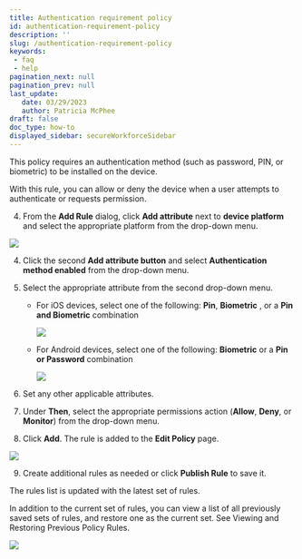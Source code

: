 ```yaml
---
title: Authentication requirement policy
id: authentication-requirement-policy
description: ''
slug: /authentication-requirement-policy
keywords: 
 - faq
 - help
pagination_next: null
pagination_prev: null
last_update: 
   date: 03/29/2023
   author: Patricia McPhee
draft: false
doc_type: how-to
displayed_sidebar: secureWorkforceSidebar
---
```


This policy requires an authentication method (such as password, PIN, or biometric) to be installed on the device.

With this rule, you can allow or deny the device when a user attempts to authenticate or requests permission. 


<SupportedMobileAuthenticator />




<CreateRule />

4. From the **Add Rule** dialog, click **Add attribute** next to **device platform** and select the appropriate platform from the drop-down menu. 

  ![](/images/policy/device_platform_ios.PNG)

4. Click the second **Add attribute button** and select **Authentication method enabled** from the drop-down menu.

5. Select the appropriate attribute from the second drop-down menu.

   * For iOS devices, select one of the following: **Pin**, **Biometric** , or a **Pin and Biometric** combination  

     ![](/images/policy/authentication_method_ios.PNG)

   * For Android devices, select one of the following: **Biometric** or a **Pin or Password** combination  

     ![](/images/policy/authentication_method_android.PNG)

6. Set any other applicable attributes.

7. Under **Then**, select the appropriate permissions action (**Allow**, **Deny**, or **Monitor**) from the drop-down menu.

8. Click **Add**. The rule is added to the **Edit Policy** page. 

  ![](/images/policy/authentication_method_android_biometric.PNG)

9. Create additional rules as needed or click **Publish Rule** to save it. 

  The rules list is updated with the latest set of rules.

  In addition to the current set of rules, you can view a list of all previously saved sets of rules, and restore one as the current set. See Viewing and Restoring Previous Policy Rules.

<NotePolicyMustBePublished />

  ![](/images/policy/authentication_method_android_biometric_edit_screen.PNG)



